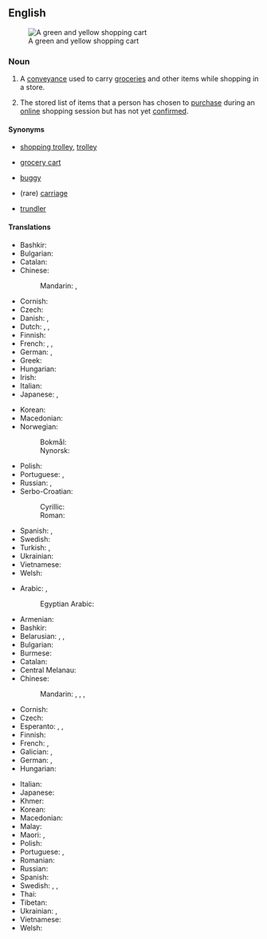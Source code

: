 ==English==
{{wikipedia}}
[[Image:Shopping cart of Prisma shop.JPG|thumb|A green and yellow shopping cart]]

===Noun===
{{en-noun}}

# {{lb|en|US|Philippines}} A [[conveyance]] used to carry [[groceries]] and other items while shopping in a store.
# {{lb|en|internet}} The stored list of items that a person has chosen to [[purchase]] during an [[online]] shopping session but has not yet [[confirm]]ed.

====Synonyms====
* {{q|Britain|Australia|New Zealand}} [[shopping trolley]], [[trolley]]
* {{q|United States}} [[grocery cart]]
* {{q|Canada|Southern US}} [[buggy]]
* {{q|New England}} (rare) [[carriage]]
* {{q|New Zealand}} [[trundler]]

====Translations====
{{trans-top|conveyance used to carry items while shopping}}
* Bashkir: {{t|ba|арба}}
* Bulgarian: {{t+|bg|коли́чка|f}}
* Catalan: {{t|ca|carret de supermercat|m}}
* Chinese:
*: Mandarin: {{t+|cmn|購物車|sc=Hani}}, {{t+|cmn|购物车|tr=gòuwùchē|sc=Hani}}
* Cornish: {{t|kw|karigell|f}}
* Czech: {{t+|cs|vozík|m}}
* Danish: {{t+|da|indkøbsvogn|c}}, {{t|da|kundevogn|c}}
* Dutch: {{t+|nl|winkelwagen|m}}, {{t+|nl|winkelwagentje|n}}, {{t+|nl|winkelkar|f}}
* Finnish: {{t+|fi|ostoskärry}}
* French: {{t|fr|chariot de supermarché|m}}, {{t+|fr|caddie|m}}, {{t+|fr|charriot|m}}
* German: {{t+|de|Einkaufswagen|m}}, {{t+|de|Karren|m}}
* Greek: {{t+|el|καροτσάκι|n}}
* Hungarian: {{t+|hu|bevásárlókocsi}}
* Irish: {{t|ga|tralaí siopadóireachta|m}}
* Italian: {{t|it|carrello della spesa|m}}
* Japanese: {{t|ja|ショッピングカート|tr=shoppingu kāto}}, {{t|ja|トロリー|tr=tororī|sc=Jpan}}
{{trans-mid}}
* Korean: {{t|ko|쇼핑 카트}}
* Macedonian: {{t|mk|количка|f}}
* Norwegian:
*: Bokmål: {{t|nb|handlevogn|m|f}}
*: Nynorsk: {{t|nn|handlevogn|f}}
* Polish: {{t+|pl|wózek sklepowy|m}}
* Portuguese: {{t|pt|carrinho de supermercado|m}}, {{t|pt|carrinho de compras|m}}
* Russian: {{t+|ru|теле́жка|f}}, {{t|ru|[[теле́жка]] для [[поку́пок]]|f}}
* Serbo-Croatian:
*: Cyrillic: {{t|sh|колица|f|sc=Cyrl}}
*: Roman: {{t+|sh|kolica|f}}
* Spanish: {{t|es|carrito|m}}, {{t+|es|carretilla|f}} <!--"carretilla" only confirmed in El Salvador so far-->
* Swedish: {{t+|sv|kundvagn}}
* Turkish: {{t|tr|alışveriş sepeti}} {{q|carried at hand}}, {{t|tr|market arabası}} {{q|wheeled}}
* Ukrainian: {{t|uk|візо́к|m}}
* Vietnamese: {{t|vi|giỏ hàng}}
* Welsh: {{t|cy|troli|m}}
{{trans-bottom}}

{{rfc|en|merge the two translation boxes}}
{{trans-top|formerly in article ''trolley''}}
* Arabic: {{t|ar|عَرَبَة|f}}, {{t|ar|تُرُولِّي|m}}
*: Egyptian Arabic: {{t|arz|ترولي|m|tr=turuli|sc=Arab}}
* Armenian: {{t|hy|սայակ}}
* Bashkir: {{t|ba|арба|sc=Cyrl}}
* Belarusian: {{t|be|цяле́жка|f}}, {{t|be|каля́ска|f}}, {{t|be|калама́жка|f}}
* Bulgarian: {{t+|bg|количка|f}}
* Burmese: {{t+|my|လက်တွန်းလှည်း}}
* Catalan: {{t+|ca|carretó|m}}
* Central Melanau: {{t|mel|troli}}
* Chinese:
*: Mandarin: {{t+|cmn|手推車|sc=Hani}}, {{t+|cmn|手推车|tr=shǒutuīchē|sc=Hani}}, {{t+|cmn|購物車|sc=Hani}}, {{t+|cmn|购物车|tr=gòuwùchē|sc=Hani}}
* Cornish: {{t|kw|karigell|f}}
* Czech: {{t+|cs|vozík|m}}
* Esperanto: {{t|eo|aĉetĉareto}}, {{t|eo|ĉareto}}, {{t|eo|rulkorbo}}
* Finnish: {{t+|fi|ostoskärry}}
* French: {{t+|fr|chariot|m}}, {{t+|fr|charriot|m}} {{qualifier|alternative spelling}}
* Galician: {{t+|gl|carro|m}}, {{t|gl|carriño|m}}
* German: {{t+|de|Karren|m}}, {{t+|de|Einkaufswagen|m}}
* Hungarian: {{t+|hu|bevásárlókocsi}}
{{trans-mid}}
* Italian: {{t+|it|carrello|m}}
* Japanese: {{t|ja|トロリー|tr=tororī|sc=Jpan}}
* Khmer: {{t|km|រទេះរុញ}}
* Korean: {{t|ko|트롤리}}
* Macedonian: {{t|mk|количка|f}}
* Malay: {{t+|ms|troli}}
* Maori: {{t|mi|torore}}, {{t|mi|tōneke}}
* Polish: {{t+|pl|wózek|m}}
* Portuguese: {{t|pt|carrinho de compras|m}}, {{t+|pt|carrinho|m}}
* Romanian: {{t+|ro|cărucior}}
* Russian: {{t+|ru|теле́жка|f}}
* Spanish: {{t|es|carrito|m}}
* Swedish: {{t+|sv|vagn|c}}, {{t+|sv|kärra|c}}, {{qualifier|shopping cart}} {{t+|sv|kundvagn|c}}
* Thai: {{t|th|รถเข็น}}
* Tibetan: {{t-needed|bo}}
* Ukrainian: {{t|uk|візо́к|m}}, {{t|uk|во́зик|m}}
* Vietnamese: {{t-needed|vi}}
* Welsh: {{t|cy|troli|m}}
{{trans-bottom}}
